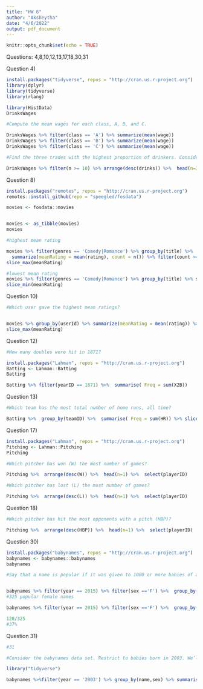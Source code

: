 ---
title: "HW 6"
author: "Aksheytha"
date: "4/6/2022"
output: pdf_document
---

```{r setup, include=FALSE}
knitr::opts_chunk$set(echo = TRUE)
```

Questions: 4,8,10,12,13,17,18,30,31

Question 4)

```{r}
install.packages("tidyverse", repos = "http://cran.us.r-project.org")
library(dplyr)
library(tidyverse)
library(rlang)
```


```{r}
library(HistData)
DrinksWages
```
```{r}
#Compute the mean wages for each class, A, B, and C.

DrinksWages %>% filter(class == 'A') %>% summarize(mean(wage))
DrinksWages %>% filter(class == 'B') %>% summarize(mean(wage))
DrinksWages %>% filter(class == 'C') %>% summarize(mean(wage))

#Find the three trades with the highest proportion of drinkers. Consider only trades with 10 or more workers in the survey.

DrinksWages %>% filter(n >= 10) %>% arrange(desc(drinks)) %>%  head(n=3)
```

Question 8)
```{r}


install.packages("remotes", repos = "http://cran.us.r-project.org") 
remotes::install_github(repo = "speegled/fosdata")

movies <- fosdata::movies


movies <- as_tibble(movies)
movies


```

```{r}
#highest mean rating

movies %>% filter(genres == 'Comedy|Romance') %>% group_by(title) %>% 
  summarize(meanRating = mean(rating), count = n()) %>% filter(count >= 50) %>%
slice_max(meanRating)
```

```{r}
#lowest mean rating
movies %>% filter(genres == 'Comedy|Romance') %>% group_by(title) %>% summarize(meanRating = mean(rating), count = n()) %>% filter(count >= 50) %>%
slice_min(meanRating)
```

Question 10)

```{r}
#Which user gave the highest mean ratings?


movies %>% group_by(userId) %>% summarize(meanRating = mean(rating)) %>%
slice_max(meanRating)

```

Question 12)
```{r}
#How many doubles were hit in 1871?

install.packages("Lahman", repos = "http://cran.us.r-project.org")
Batting <- Lahman::Batting
Batting

```



```{r}
Batting %>% filter(yearID == 1871) %>%  summarise( Freq = sum(X2B))
```

Question 13)

```{r}
#Which team has the most total number of home runs, all time?

Batting %>%  group_by(teamID) %>%  summarise( Freq = sum(HR)) %>% slice_max(Freq)
```
Question 17)

```{r}
install.packages("Lahman", repos = "http://cran.us.r-project.org")
Pitching <- Lahman::Pitching
Pitching

```



```{r}

#Which pitcher has won (W) the most number of games?

Pitching %>%  arrange(desc(W)) %>%  head(n=1) %>%  select(playerID)

```


```{r}
#Which pitcher has lost (L) the most number of games?

Pitching %>%  arrange(desc(L)) %>%  head(n=1) %>%  select(playerID)
```


Question 18) 

```{r}
#Which pitcher has hit the most opponents with a pitch (HBP)?

Pitching %>%  arrange(desc(HBP)) %>%  head(n=1) %>%  select(playerID)


```
Question 30)

```{r}
install.packages("babynames", repos = "http://cran.us.r-project.org")
babynames <- babynames::babynames
babynames
```


```{r}
#Say that a name is popular if it was given to 1000 or more babies of a single sex. How many popular female names were there in 2015? What percentage of these popular female names ended in the letter ‘a?’


babynames %>% filter(year == 2015) %>% filter(sex =='F') %>%  group_by(name) %>% filter(n >= 1000)
#325 popular female names

```

```{r}
babynames %>% filter(year == 2015) %>% filter(sex =='F') %>%  group_by(name) %>% filter(n >= 1000) %>% filter(name %>% endsWith("a"))

120/325
#37%
```




Question 31)

```{r}
#31

#Consider the babynames data set. Restrict to babies born in 2003. We’ll consider a name to be gender neutral if the number of male babies given that name is within plus or minus 20% of the number of girl babies given that name. What were the 5 most popular gender neutral names in 2003?

library("tidyverse")

babynames %>%filter(year == '2003') %>% group_by(name,sex) %>% summarise(sex,n) %>% spread(sex,n) %>% filter(!is.na(F),!is.na(M)) %>% filter(M >= 0.8*F & M <= 1.2*F) %>% summarise(n=(M+F)) %>% arrange(desc(n)) %>% head(n=5)
```

